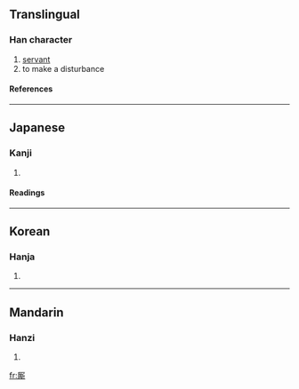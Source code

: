 {{see|廝}}

==Translingual==
===Han character===
{{Han char|rn=27|rad=厂|as=12|sn=14|four=|canj=一廿金中 (MTCL)}}
# [[servant]]
# to make a disturbance
====References====
{{Han ref|kx=0163.010|dkj=03026|dj=0371.010|hdz=10077.130|uh=53AE|ud=21422}}
----
==Japanese==
===Kanji===
{{ja-kanji|grade=|rs=厂12}}
# {{defn|Japanese}} 
====Readings====
{{ja-readings|on=[[し]] (shi)|kun=[[こもの]] (komono)}}
----
==Korean==
===Hanja===
{{ko-hanja|hangeul=시|rv=si|mr=si}}
# {{defn|Korean}}
----
==Mandarin==
===Hanzi===
{{cmn-hanzi|tra=廝|pin=[[qiān]] (qian1), [[sī]] (si1)|wg=ch'ien<sup>1</sup>, ssu<sup>1</sup>}}
# {{defn|Mandarin}}

[[fr:厮]]